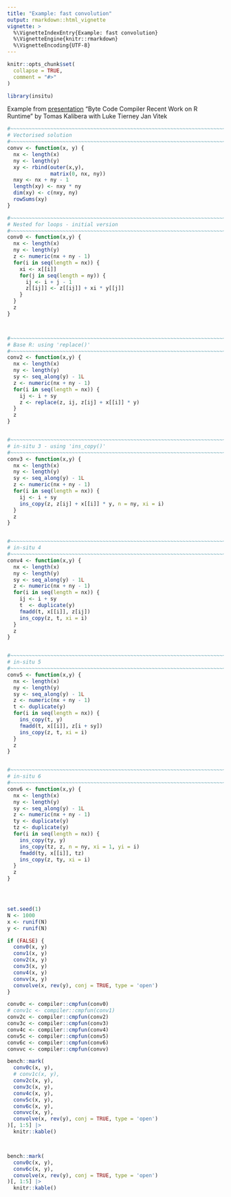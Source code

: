 ```yaml
---
title: "Example: fast convolution"
output: rmarkdown::html_vignette
vignette: >
  %\VignetteIndexEntry{Example: fast convolution}
  %\VignetteEngine{knitr::rmarkdown}
  %\VignetteEncoding{UTF-8}
---
```


```r
knitr::opts_chunk$set(
  collapse = TRUE,
  comment = "#>"
)
```

```r
library(insitu)
```


Example from [presentation](https://www.r-project.org/dsc/2017/slides/tomas_bc.pdf) "Byte Code Compiler Recent Work on R Runtime" by
Tomas Kalibera with Luke Tierney Jan Vitek

```r

#~~~~~~~~~~~~~~~~~~~~~~~~~~~~~~~~~~~~~~~~~~~~~~~~~~~~~~~~~~~~~~~~~~~~~~~~~~~~
# Vectorised solution
#~~~~~~~~~~~~~~~~~~~~~~~~~~~~~~~~~~~~~~~~~~~~~~~~~~~~~~~~~~~~~~~~~~~~~~~~~~~~
convv <- function(x, y) {
  nx <- length(x)
  ny <- length(y)
  xy <- rbind(outer(x,y),
              matrix(0, nx, ny))
  nxy <- nx + ny - 1
  length(xy) <- nxy * ny
  dim(xy) <- c(nxy, ny)
  rowSums(xy)
}

#~~~~~~~~~~~~~~~~~~~~~~~~~~~~~~~~~~~~~~~~~~~~~~~~~~~~~~~~~~~~~~~~~~~~~~~~~~~~
# Nested for loops - initial version
#~~~~~~~~~~~~~~~~~~~~~~~~~~~~~~~~~~~~~~~~~~~~~~~~~~~~~~~~~~~~~~~~~~~~~~~~~~~~
conv0 <- function(x,y) {
  nx <- length(x)
  ny <- length(y)
  z <- numeric(nx + ny - 1)
  for(i in seq(length = nx)) {
    xi <- x[[i]]
    for(j in seq(length = ny)) {
      ij <- i + j - 1
      z[[ij]] <- z[[ij]] + xi * y[[j]]
    }
  }
  z
}



#~~~~~~~~~~~~~~~~~~~~~~~~~~~~~~~~~~~~~~~~~~~~~~~~~~~~~~~~~~~~~~~~~~~~~~~~~~~~
# Base R: using 'replace()'
#~~~~~~~~~~~~~~~~~~~~~~~~~~~~~~~~~~~~~~~~~~~~~~~~~~~~~~~~~~~~~~~~~~~~~~~~~~~~
conv2 <- function(x,y) {
  nx <- length(x)
  ny <- length(y)
  sy <- seq_along(y) - 1L
  z <- numeric(nx + ny - 1)
  for(i in seq(length = nx)) {
    ij <- i + sy
    z <- replace(z, ij, z[ij] + x[[i]] * y)
  }
  z
}


#~~~~~~~~~~~~~~~~~~~~~~~~~~~~~~~~~~~~~~~~~~~~~~~~~~~~~~~~~~~~~~~~~~~~~~~~~~~~
# in-situ 3 - using 'ins_copy()'
#~~~~~~~~~~~~~~~~~~~~~~~~~~~~~~~~~~~~~~~~~~~~~~~~~~~~~~~~~~~~~~~~~~~~~~~~~~~~
conv3 <- function(x,y) {
  nx <- length(x)
  ny <- length(y)
  sy <- seq_along(y) - 1L
  z <- numeric(nx + ny - 1)
  for(i in seq(length = nx)) {
    ij <- i + sy
    ins_copy(z, z[ij] + x[[i]] * y, n = ny, xi = i)
  }
  z
}


#~~~~~~~~~~~~~~~~~~~~~~~~~~~~~~~~~~~~~~~~~~~~~~~~~~~~~~~~~~~~~~~~~~~~~~~~~~~~
# in-situ 4
#~~~~~~~~~~~~~~~~~~~~~~~~~~~~~~~~~~~~~~~~~~~~~~~~~~~~~~~~~~~~~~~~~~~~~~~~~~~~
conv4 <- function(x,y) {
  nx <- length(x)
  ny <- length(y)
  sy <- seq_along(y) - 1L
  z <- numeric(nx + ny - 1)
  for(i in seq(length = nx)) {
    ij <- i + sy
    t  <- duplicate(y)
    fmadd(t, x[[i]], z[ij])
    ins_copy(z, t, xi = i)
  }
  z
}


#~~~~~~~~~~~~~~~~~~~~~~~~~~~~~~~~~~~~~~~~~~~~~~~~~~~~~~~~~~~~~~~~~~~~~~~~~~~~
# in-situ 5
#~~~~~~~~~~~~~~~~~~~~~~~~~~~~~~~~~~~~~~~~~~~~~~~~~~~~~~~~~~~~~~~~~~~~~~~~~~~~
conv5 <- function(x,y) {
  nx <- length(x)
  ny <- length(y)
  sy <- seq_along(y) - 1L
  z <- numeric(nx + ny - 1)
  t <- duplicate(y)
  for(i in seq(length = nx)) {
    ins_copy(t, y)
    fmadd(t, x[[i]], z[i + sy])
    ins_copy(z, t, xi = i)
  }
  z
}


#~~~~~~~~~~~~~~~~~~~~~~~~~~~~~~~~~~~~~~~~~~~~~~~~~~~~~~~~~~~~~~~~~~~~~~~~~~~~
# in-situ 6
#~~~~~~~~~~~~~~~~~~~~~~~~~~~~~~~~~~~~~~~~~~~~~~~~~~~~~~~~~~~~~~~~~~~~~~~~~~~~
conv6 <- function(x,y) {
  nx <- length(x)
  ny <- length(y)
  sy <- seq_along(y) - 1L
  z <- numeric(nx + ny - 1)
  ty <- duplicate(y)
  tz <- duplicate(y)
  for(i in seq(length = nx)) {
    ins_copy(ty, y)
    ins_copy(tz, z, n = ny, xi = 1, yi = i)
    fmadd(ty, x[[i]], tz)
    ins_copy(z, ty, xi = i)
  }
  z
}




set.seed(1)
N <- 1000
x <- runif(N)
y <- runif(N)

if (FALSE) {
  conv0(x, y)
  conv1(x, y)
  conv2(x, y)
  conv3(x, y)
  conv4(x, y)
  convv(x, y)
  convolve(x, rev(y), conj = TRUE, type = 'open')
}

conv0c <- compiler::cmpfun(conv0)
# conv1c <- compiler::cmpfun(conv1)
conv2c <- compiler::cmpfun(conv2)
conv3c <- compiler::cmpfun(conv3)
conv4c <- compiler::cmpfun(conv4)
conv5c <- compiler::cmpfun(conv5)
conv6c <- compiler::cmpfun(conv6)
convvc <- compiler::cmpfun(convv)

bench::mark(
  conv0c(x, y),
  # conv1c(x, y),
  conv2c(x, y),
  conv3c(x, y),
  conv4c(x, y),
  conv5c(x, y),
  conv6c(x, y),
  convvc(x, y),
  convolve(x, rev(y), conj = TRUE, type = 'open')
)[, 1:5] |>
  knitr::kable()



bench::mark(
  conv0c(x, y),
  conv6c(x, y),
  convolve(x, rev(y), conj = TRUE, type = 'open')
)[, 1:5] |>
  knitr::kable()


```

